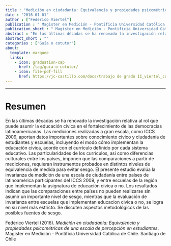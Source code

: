 ```yaml
---
title : "Medición en ciudadanía: Equivalencia y propiedades psicométricas de una escala de percepción en estudiantes"
date : "2016-01-01"
author : ["Federico Viertel"]
publication : " Magister en Medición - Pontificia Universidad Católica de Chile. Santiago de Chile"
publication_short : " Magister en Medición - Pontificia Universidad Católica de Chile. Santiago de Chile"
abstract : "En las últimas décadas se ha renovado la investigación relativa al rol que puede asumir la educación cívica en el fortalecimiento de las democracias latinoamericanas. Las mediciones realizadas a gran escala, como ICCS 2009, aportan datos importantes sobre conocimiento cívico y ciudadanía de estudiantes y escuelas, incluyendo el modo cómo implementan la educación cívica, acorde con el currículo definido por cada sistema educativo. Las particularidades de los currículos, así como diferencias culturales entre los países, imponen que las comparaciones a partir de mediciones, requieran instrumentos probados en distintos niveles de equivalencia de medida para evitar sesgo. El presente estudio evalúa la invarianza de medición de una escala de ciudadanía entre países de latinoamérica participantes del ICCS 2009, y entre escuelas de la región que implementan la asignatura de educación cívica o no. Los resultados indican que las comparaciones entre países no pueden realizarse sin asumir un importante nivel de sesgo, mientras que la evaluación de invarianza entre escuelas que implementan educacion civica o no, se logra en su nivel más estricto. Se discuten aspectos metodológicos de las posibles fuentes de sesgo."
abstract_short : ""
categories : ["Guía o cotutor"]
about:
  template: marquee
  links:
    - icon: graduation-cap
      href: /tag/guia-o-cotutor/
    - icon: file-pdf-fill
      href: https://jc-castillo.com/docs/trabajo de grado II_viertel_corregido.pdf
---
```

---

# Resumen
En las últimas décadas se ha renovado la investigación relativa al rol que puede asumir
la educación cívica en el fortalecimiento de las democracias latinoamericanas. Las
mediciones realizadas a gran escala, como ICCS 2009, aportan datos importantes sobre
conocimiento cívico y ciudadanía de estudiantes y escuelas, incluyendo el modo cómo
implementan la educación cívica, acorde con el currículo definido por cada sistema
educativo. Las particularidades de los currículos, así como diferencias culturales entre
los países, imponen que las comparaciones a partir de mediciones, requieran
instrumentos probados en distintos niveles de equivalencia de medida para evitar sesgo.
El presente estudio evalúa la invarianza de medición de una escala de ciudadanía entre
países de latinoamérica participantes del ICCS 2009, y entre escuelas de la región que
implementan la asignatura de educación cívica o no. Los resultados indican que las
comparaciones entre países no pueden realizarse sin asumir un importante nivel de
sesgo, mientras que la evaluación de invarianza entre escuelas que implementan
educacion civica o no, se logra en su nivel más estricto. Se discuten aspectos
metodológicos de las posibles fuentes de sesgo.


::: {.callout-note title="How to cite this work"}

Federico Viertel (2016). *Medición en ciudadanía: Equivalencia y propiedades psicométricas de una escala de percepción en estudiantes*.  Magister en Medición - Pontificia Universidad Católica de Chile. Santiago de Chile

:::

